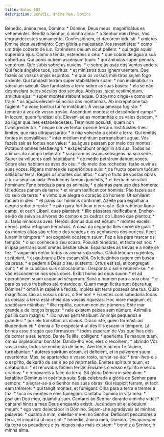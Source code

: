 ```yaml
---
title: Salmo 103
description: Benedic, anima mea, Domino
---
```


<div class="grid grid-cols-2 gap-5">
  <span class="text-justify">
    Bénedic, ánima mea, Dómino: * Dómine, Deus meus, magnificátus es veheménter.
  </span>
  <span class="text-justify">
    Bendiz o Senhor, ó minha alma: * ó Senhor meu Deus, Vos engrandecestes
    sumamente.
  </span>
  <span class="text-justify">
    Confessiónem, et decórem induísti: * amíctus lúmine sicut vestiménto:
  </span>
  <span class="text-justify">
    Com glória e majestade Vos revestistes: * como um traje coberto de luz.
  </span>
  <span class="text-justify">
    Exténdens cælum sicut pellem: * qui tegis aquis superióra ejus.
  </span>
  <span class="text-justify">
    Como a tenda, estendeis o céu: * que cobris de água a sua cobertura.
  </span>
  <span class="text-justify">
    Qui ponis nubem ascénsum tuum: * qui ámbulas super pennas ventórum.
  </span>
  <span class="text-justify">
    Que subis sobre as nuvens: * e sobre as asas dos ventos andeis.
  </span>
  <span class="text-justify">
    Qui facis ángelos tuos, spíritus: * et minístros tuos ignem uréntem.
  </span>
  <span class="text-justify">
    Que fazeis os vossos anjos espíritos: * e que os vossos ministros sejam fogo
    ardente.
  </span>
  <span class="text-justify">
    Qui fundásti terram super stabilitátem suam: * non inclinábitur in sǽculum
    sǽculi.
  </span>
  <span class="text-justify">
    Que fundastes a terra sobre as suas bases: * ela se não desnivelará pelos
    séculos dos séculos.
  </span>
  <span class="text-justify">
    Abýssus, sicut vestiméntum, amíctus ejus: * super montes stabunt aquæ.
  </span>
  <span class="text-justify">
    O abysmo cinge-a como um traje: * as águas elevam-se acima das montanhas.
  </span>
  <span class="text-justify">
    Ab increpatióne tua fúgient: * a voce tonítrui tui formidábunt.
  </span>
  <span class="text-justify">
    À vossa ameaça fugirão: * temerão à voz de vosso trovão.
  </span>
  <span class="text-justify">
    Ascéndunt montes: et descéndunt campi * in locum, quem fundásti eis.
  </span>
  <span class="text-justify">
    Elevam-se as montanhas e os vales descem, * ao lugar que lhes
    estabelecestes.
  </span>
  <span class="text-justify">
    Términum posuísti, quem non transgrediéntur: * neque converténtur operíre
    terram.
  </span>
  <span class="text-justify">
    Instituístes-lhes limites, que não ultrapassarão: * e não volverão a cobrir
    a terra.
  </span>
  <span class="text-justify">
    Qui emíttis fontes in convállibus: * inter médium móntium pertransíbunt
    aquæ.
  </span>
  <span class="text-justify">
    Vós fazeis sair as fontes nos vales: * as águas passam por meio dos montes.
  </span>
  <span class="text-justify">
    Potábunt omnes béstiæ agri: * exspectábunt ónagri in siti sua.
  </span>
  <span class="text-justify">
    Todos os animais do campo beberão: * suspiram os asnos selvagens na sua
    sede.
  </span>
  <span class="text-justify">
    Super ea vólucres cæli habitábunt: * de médio petrárum dabunt voces.
  </span>
  <span class="text-justify">
    Sobre elas habitam as aves do céu: * do meio dos rochedos, farão ouvir as
    suas vozes.
  </span>
  <span class="text-justify">
    Rigans montes de superióribus suis: * de fructu óperum tuórum satiábitur
    terra:
  </span>
  <span class="text-justify">
    Regais os montes dos altos: * com o fruto de vossas obras a terra será
    saciada:
  </span>
  <span class="text-justify">
    Prodúcens fænum juméntis, * et herbam servitúti hóminum:
  </span>
  <span class="text-justify">
    Feno produzis para os animais, * e plantas para uso dos homens:
  </span>
  <span class="text-justify">
    Ut edúcas panem de terra: * et vinum lætíficet cor hóminis:
  </span>
  <span class="text-justify">
    Pão fazeis sair do seio da terra: * e vinho que alegra o coração do homem:
  </span>
  <span class="text-justify">
    Ut exhílaret fáciem in óleo: * et panis cor hóminis confírmet.
  </span>
  <span class="text-justify">
    Azeite para espalhar a alegria sobre o rosto: * e pão para fortificar o
    coração.
  </span>
  <span class="text-justify">
    Saturabúntur ligna campi, et cedri Líbani, quas plantávit: * illic pásseres
    nidificábunt.
  </span>
  <span class="text-justify">
    Encher-se-ão de seiva as árvores do campo e os cedros do Líbano que plantou:
    * ali farão ninhos as aves.
  </span>
  <span class="text-justify">
    Heródii domus dux est eórum: * montes excélsi cervis: petra refúgium
    herináciis.
  </span>
  <span class="text-justify">
    A casa da cegonha lhes serve de guia: * os montes altos são refúgio dos
    veados e os penhascos dos ouriços.
  </span>
  <span class="text-justify">
    Fecit lunam in témpora: * sol cognóvit occásum suum.
  </span>
  <span class="text-justify">
    Fez a lua para marcar os tempos: * o sol conhece o seu ocaso.
  </span>
  <span class="text-justify">
    Posuísti ténebras, et facta est nox: * in ipsa pertransíbunt omnes béstiæ
    silvæ.
  </span>
  <span class="text-justify">
    Espalhastes as trevas e a noite se fez: * vagueiam então todos os animais da
    selva.
  </span>
  <span class="text-justify">
    Cátuli leónum rugiéntes, ut rápiant, * et quǽrant a Deo escam sibi.
  </span>
  <span class="text-justify">
    Os leõezinhos rugem em busca da presa, * e pedem a Deus o seu sustento.
  </span>
  <span class="text-justify">
    Ortus est sol, et congregáti sunt: * et in cubílibus suis collocabúntur.
  </span>
  <span class="text-justify">
    Desponta o sol e reúnem-se: * e vão esconder-se nos seus covis.
  </span>
  <span class="text-justify">
    Exíbit homo ad opus suum: * et ad operatiónem suam usque ad vésperum.
  </span>
  <span class="text-justify">
    Sairá o homem para a sua obra: * e para os seus trabalhos até entardecer.
  </span>
  <span class="text-justify">
    Quam magnificáta sunt ópera tua, Dómine! * ómnia in sapiéntia fecísti:
    impléta est terra possessióne tua.
  </span>
  <span class="text-justify">
    Quão magníficas são as vossas obras, ó Senhor! * Fizestes com sabedoria
    todas as coisas: a terra está cheia das vossas riquezas.
  </span>
  <span class="text-justify">
    Hoc mare magnum, et spatiósum mánibus: * illic reptília, quorum non est
    númerus.
  </span>
  <span class="text-justify">
    Este mar grande e de longos braços: * nele existem peixes sem número.
  </span>
  <span class="text-justify">
    Animália pusílla cum magnis: * illic naves pertransíbunt.
  </span>
  <span class="text-justify">
    Animais pequenos e grandes: * por ele transitam os navios.
  </span>
  <span class="text-justify">
    Draco iste, quem formásti ad illudéndum ei: * ómnia a Te exspéctant ut des
    illis escam in témpore.
  </span>
  <span class="text-justify">
    Lá brinca esse dragão que formastes: * todos esperam de Vós que lhes deis de
    comer a seu tempo.
  </span>
  <span class="text-justify">
    Dante Te illis, cólligent: * aperiénte Te manum tuam, ómnia implebúntur
    bonitáte.
  </span>
  <span class="text-justify">
    Dando-lho Vós, eles o recolhem: * abrindo Vós vossa mão, todos se encherão
    de bens.
  </span>
  <span class="text-justify">
    Averténte autem Te fáciem, turbabúntur: * áuferes spíritum eórum, et
    defícient, et in púlverem suum reverténtur.
  </span>
  <span class="text-justify">
    Mas, se apartardes o vosso rosto, turvar-se-ão: * tirar-lhes-eis o espírito,
    deixarão de ser e ao pó retornarão.
  </span>
  <span class="text-justify">
    Emíttes spíritum tuum, et creabúntur: * et renovábis fáciem terræ.
  </span>
  <span class="text-justify">
    Enviareis o vosso espírito e serão criados: * e renovareis a face da terra.
  </span>
  <span class="text-justify">
    Sit glória Dómini in sǽculum: * lætábitur Dóminus in opéribus suis:
  </span>
  <span class="text-justify">
    Seja celebrada a glória do Senhor para sempre: * alegrar-se-á o Senhor nas
    suas obras:
  </span>
  <span class="text-justify">
    Qui réspicit terram, et facit eam trémere: * qui tangit montes, et fúmigant.
  </span>
  <span class="text-justify">
    Olha para a terra e tremer a faz: * toca os montes e eles fumegam.
  </span>
  <span class="text-justify">
    Cantábo Dómino in vita mea: * psallam Deo meo, quámdiu sum.
  </span>
  <span class="text-justify">
    Cantarei ao Senhor durante a minha vida: * cantarei hinos a meu Deus
    enquanto existir.
  </span>
  <span class="text-justify">
    Jucúndum sit ei elóquium meum: * ego vero delectábor in Dómino.
  </span>
  <span class="text-justify">
    Sejam-Lhe agradáveis as minhas palavras: * quanto a mim, deleitar-me-ei no
    Senhor.
  </span>
  <span class="text-justify">
    Defíciant peccatóres a terra, et iníqui ita ut non sint: * bénedic, ánima
    mea, Dómino.
  </span>
  <span class="text-justify">
    Desapareçam da terra os pecadores e os iníquos não mais existam: * bendiz o
    Senhor, ó minha alma.
  </span>
</div>

